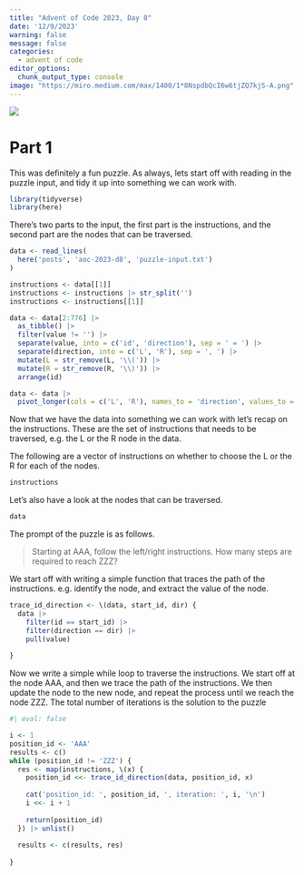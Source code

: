 ```yaml
---
title: "Advent of Code 2023, Day 8"
date: '12/9/2023'
warning: false
message: false
categories:
  - advent of code
editor_options: 
  chunk_output_type: console
image: "https://miro.medium.com/max/1400/1*8NspdbQcI6w6tjZQ7kjS-A.png"
---
```


![](https://miro.medium.com/v2/resize:fit:4800/format:webp/1*8NspdbQcI6w6tjZQ7kjS-A.png)

# Part 1

This was definitely a fun puzzle. As always, lets start off with reading in the puzzle input, and tidy it up into something we can work with.

```r
library(tidyverse)
library(here)
```

There's two parts to the input, the first part is the instructions, and the second part are the nodes that can be traversed. 

```r
data <- read_lines(
  here('posts', 'aoc-2023-d8', 'puzzle-input.txt')
)

instructions <- data[[1]]
instructions <- instructions |> str_split('') 
instructions <- instructions[[1]]

data <- data[2:776] |> 
  as_tibble() |> 
  filter(value != '') |> 
  separate(value, into = c('id', 'direction'), sep = ' = ') |> 
  separate(direction, into = c('L', 'R'), sep = ', ') |> 
  mutate(L = str_remove(L, '\\(')) |> 
  mutate(R = str_remove(R, '\\)')) |> 
  arrange(id)

data <- data |> 
  pivot_longer(cols = c('L', 'R'), names_to = 'direction', values_to = 'value')

```

Now that we have the data into something we can work with let's recap on the instructions. These are the set of instructions that needs to be traversed, e.g. the L or the R node in the data.

The following are a vector of instructions on whether to choose the L or the R for each of the nodes.

```r
instructions
```

Let's also have a look at the nodes that can be traversed. 

```r
data
```

The prompt of the puzzle is as follows.

> Starting at AAA, follow the left/right instructions. How many steps are required to reach ZZZ?

We start off with writing a simple function that traces the path of the instructions. e.g. identify the node, and extract the value of the node.

```r
trace_id_direction <- \(data, start_id, dir) {
  data |>
    filter(id == start_id) |>
    filter(direction == dir) |>
    pull(value)
  
}

```

Now we write a simple while loop to traverse the instructions. We start off at the node AAA, and then we trace the path of the instructions. We then update the node to the new node, and repeat the process until we reach the node ZZZ. The total number of iterations is the solution to the puzzle

```r
#| eval: false

i <- 1
position_id <- 'AAA'
results <- c()
while (position_id != 'ZZZ') {
  res <- map(instructions, \(x) {
    position_id <<- trace_id_direction(data, position_id, x)
    
    cat('position_id: ', position_id, ', iteration: ', i, '\n')
    i <<- i + 1
    
    return(position_id)
  }) |> unlist()
  
  results <- c(results, res)
  
}

```




